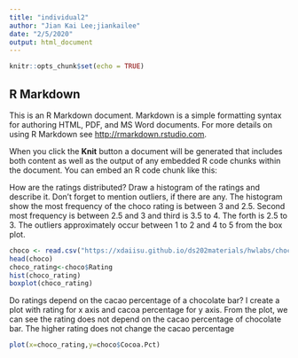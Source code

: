 ```yaml
---
title: "individual2"
author: "Jian Kai Lee;jiankailee"
date: "2/5/2020"
output: html_document
---
```


```r
knitr::opts_chunk$set(echo = TRUE)
```

## R Markdown

This is an R Markdown document. Markdown is a simple formatting syntax for authoring HTML, PDF, and MS Word documents. For more details on using R Markdown see <http://rmarkdown.rstudio.com>.

When you click the **Knit** button a document will be generated that includes both content as well as the output of any embedded R code chunks within the document. You can embed an R code chunk like this:

How are the ratings distributed? Draw a histogram of the ratings and describe it. Don’t forget to mention outliers, if there are any.
The histogram show the most frequency of the choco rating is between 3 and 2.5. Second most frequency is between 2.5 and 3 and third is 3.5 to 4. The forth is 2.5 to 3. The outliers approximately occur between 1 to 2 and 4 to 5 from the box plot.
```r
choco <- read.csv("https://xdaiisu.github.io/ds202materials/hwlabs/choco.csv")
head(choco)
choco_rating<-choco$Rating
hist(choco_rating)
boxplot(choco_rating)
```

Do ratings depend on the cacao percentage of a chocolate bar?
I create a plot with rating for x axis and cacoa percentage for y axis. From the plot, we can see the rating does not depend on the cacao percentage of chocolate bar. The higher rating does not change the cacao percentage
```r
plot(x=choco_rating,y=choco$Cocoa.Pct)
```
